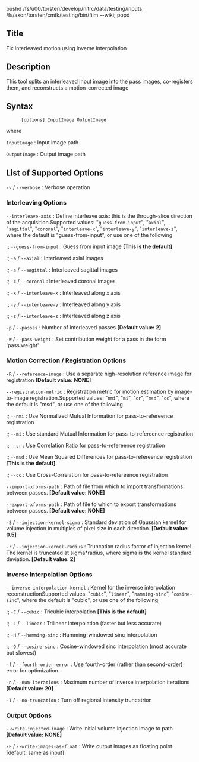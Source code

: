 pushd /fs/u00/torsten/develop/nitrc/data/testing/inputs; /fs/axon/torsten/cmtk/testing/bin/film --wiki; popd
== Title ==

Fix interleaved motion using inverse interpolation

== Description ==

This tool splits an interleaved input image into the pass images, co-registers them, and reconstructs a motion-corrected image

== Syntax ==

: <tt>[options] InputImage OutputImage </tt>

where

; <tt>InputImage</tt> : Input image path

; <tt>OutputImage</tt> : Output image path

== List of Supported Options ==

; <tt>-v</tt> / <tt>--verbose</tt> : Verbose operation

=== Interleaving Options ===

; <tt>--interleave-axis</tt> : Define interleave axis: this is the through-slice direction of the acquisition.Supported values: "<tt>guess-from-input</tt>", "<tt>axial</tt>", "<tt>sagittal</tt>", "<tt>coronal</tt>", "<tt>interleave-x</tt>", "<tt>interleave-y</tt>", "<tt>interleave-z</tt>", where the default is "guess-from-input", or use one of the following
:; <tt>--guess-from-input</tt> : Guess from input image '''[This is the default]'''
:; <tt>-a</tt> / <tt>--axial</tt> : Interleaved axial images
:; <tt>-s</tt> / <tt>--sagittal</tt> : Interleaved sagittal images
:; <tt>-c</tt> / <tt>--coronal</tt> : Interleaved coronal images
:; <tt>-x</tt> / <tt>--interleave-x</tt> : Interleaved along x axis
:; <tt>-y</tt> / <tt>--interleave-y</tt> : Interleaved along y axis
:; <tt>-z</tt> / <tt>--interleave-z</tt> : Interleaved along z axis

; <tt>-p</tt> / <tt>--passes</tt> : Number of interleaved passes '''[Default value: 2]'''

; <tt>-W</tt> / <tt>--pass-weight</tt> : Set contribution weight for a pass in the form 'pass:weight'

=== Motion Correction / Registration Options ===

; <tt>-R</tt> / <tt>--reference-image</tt> : Use a separate high-resolution reference image for registration '''[Default value: NONE]'''

; <tt>--registration-metric</tt> : Registration metric for motion estimation by image-to-image registration.Supported values: "<tt>nmi</tt>", "<tt>mi</tt>", "<tt>cr</tt>", "<tt>msd</tt>", "<tt>cc</tt>", where the default is "msd", or use one of the following
:; <tt>--nmi</tt> : Use Normalized Mutual Information for pass-to-refereence registration
:; <tt>--mi</tt> : Use standard Mutual Information for pass-to-refereence registration
:; <tt>--cr</tt> : Use Correlation Ratio for pass-to-refereence registration
:; <tt>--msd</tt> : Use Mean Squared Differences for pass-to-refereence registration '''[This is the default]'''
:; <tt>--cc</tt> : Use Cross-Correlation for pass-to-refereence registration

; <tt>--import-xforms-path</tt> : Path of file from which to import transformations between passes. '''[Default value: NONE]'''

; <tt>--export-xforms-path</tt> : Path of file to which to export transformations between passes. '''[Default value: NONE]'''

; <tt>-S</tt> / <tt>--injection-kernel-sigma</tt> : Standard deviation of Gaussian kernel for volume injection in multiples of pixel size in each direction. '''[Default value: 0.5]'''

; <tt>-r</tt> / <tt>--injection-kernel-radius</tt> : Truncation radius factor of injection kernel. The kernel is truncated at sigma*radius, where sigma is the kernel standard deviation. '''[Default value: 2]'''

=== Inverse Interpolation Options ===

; <tt>--inverse-interpolation-kernel</tt> : Kernel for the inverse interpolation reconstructionSupported values: "<tt>cubic</tt>", "<tt>linear</tt>", "<tt>hamming-sinc</tt>", "<tt>cosine-sinc</tt>", where the default is "cubic", or use one of the following
:; <tt>-C</tt> / <tt>--cubic</tt> : Tricubic interpolation '''[This is the default]'''
:; <tt>-L</tt> / <tt>--linear</tt> : Trilinear interpolation (faster but less accurate)
:; <tt>-H</tt> / <tt>--hamming-sinc</tt> : Hamming-windowed sinc interpolation
:; <tt>-O</tt> / <tt>--cosine-sinc</tt> : Cosine-windowed sinc interpolation (most accurate but slowest)

; <tt>-f</tt> / <tt>--fourth-order-error</tt> : Use fourth-order (rather than second-order) error for optimization.

; <tt>-n</tt> / <tt>--num-iterations</tt> : Maximum number of inverse interpolation iterations '''[Default value: 20]'''

; <tt>-T</tt> / <tt>--no-truncation</tt> : Turn off regional intensity truncatrion

=== Output Options ===

; <tt>--write-injected-image</tt> : Write initial volume injection image to path '''[Default value: NONE]'''

; <tt>-F</tt> / <tt>--write-images-as-float</tt> : Write output images as floating point [default: same as input]


